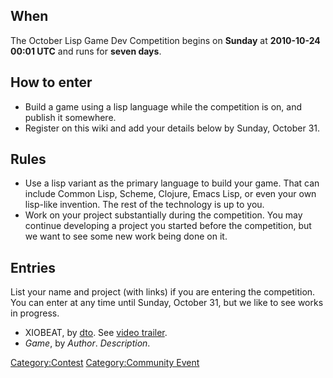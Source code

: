 == When ==

The October Lisp Game Dev Competition begins on '''Sunday''' at '''2010-10-24 00:01 UTC''' and runs for '''seven days'''.

== How to enter ==

* Build a game using a lisp language while the competition is on, and publish it somewhere.
* Register on this wiki and add your details below by Sunday, October 31.

== Rules ==

* Use a lisp variant as the primary language to build your game.  That can include Common Lisp, Scheme, Clojure, Emacs Lisp, or even your own lisp-like invention.  The rest of the technology is up to you.
* Work on your project substantially during the competition.  You may continue developing a project you started before the competition, but we want to see some new work being done on it.

== Entries ==

List your name and project (with links) if you are entering the competition.  You can enter at any time until Sunday, October 31, but we like to see works in progress.

* XIOBEAT, by [http://lispgamesdev.blogspot.com dto]. See [http://www.youtube.com/watch?v=BTveUHQoyyc video trailer].
* ''Game'', by ''Author''. ''Description''.

[[Category:Contest]]
[[Category:Community Event]]